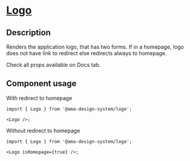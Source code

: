 
<Meta title="Components/Logo/Logo Docs" />

<h1 className="mb-32">
  <u>Logo</u>
</h1>

<h2>Description</h2>

<p className="fs-16">
  Renders the application logo, that has two forms. If in a homepage, logo does not have link to redirect else redirects always to homepage.
</p>
<p className="fs-16">Check all props available on Docs tab.</p>

<h2>Component usage</h2>

<label>With redirect to homepage</label>

```tsx
import { Logo } from '@ama-design-system/logo';

<Logo />;
```

<label>Without redirect to homepage</label>

```tsx
import { Logo } from '@ama-design-system/logo';

<Logo isHomepage={true} />;
```
